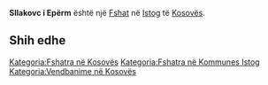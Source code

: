 {{Fshat në Kosovës
 | Emri                = Sllakovc i Epërm
| sqi_D_name = Sllakovc i Epërm
| sqi_D_FULL_NAME_RO = Sllakovc i Epërm
| sqi_D_FULL_NAME_ND_RO = Sllakovc i Eperm
| sqi_D_SORT_NAME_RG = SLLAKOVCIEPERM
| sqi_D_FULL_NAME_RG = Sllakovc i Epërm
| sqi_D_FULL_NAME_ND_RG = Sllakovc i Eperm
| sqi_V_name = Sllakoci i Epërm
| sqi_V_FULL_NAME_RO = Sllakoci i Epërm Sllakovi i Epërm Sllakovë i Epërm Sllakov i Epërm Sllakofc i Epërm Sllakoc i Epërm
| sqi_V_FULL_NAME_ND_RO = Sllakoci i Eperm Sllakovi i Eperm Sllakove i Eperm Sllakov i Eperm Sllakofc i Eperm Sllakoc i Eperm
| sqi_V_SORT_NAME_RG = SLLAKOCIIEPERM SLLAKOVIIEPERM SLLAKOVEIEPERM SLLAKOVIEPERM SLLAKOFCIEPERM SLLAKOCIEPERM
| sqi_V_FULL_NAME_RG = Sllakoci i Epërm Sllakovi i Epërm Sllakovë i Epërm Sllakov i Epërm Sllakofc i Epërm Sllakoc i Epërm
| sqi_V_FULL_NAME_ND_RG = Sllakoci i Eperm Sllakovi i Eperm Sllakove i Eperm Sllakov i Eperm Sllakofc i Eperm Sllakoc i Eperm
| srp_N_name = Gornje Slakovce
| srp_N_FULL_NAME_RO = Gornje Slakovce
| srp_N_FULL_NAME_ND_RO = Gornje Slakovce
| srp_N_SORT_NAME_RG = GORNJESLAKOVCE
| srp_N_FULL_NAME_RG = Gornje Slakovce
| srp_N_FULL_NAME_ND_RG = Gornje Slakovce
| srp_NS_name = Горње Слаковце
| srp_NS_FULL_NAME_RO = Горње Слаковце
| srp_NS_FULL_NAME_ND_RO = Горње Слаковце
| srp_NS_SORT_NAME_RG = ГОРЊЕСЛАКОВЦЕ
| srp_NS_FULL_NAME_RG = Горње Слаковце
| srp_NS_FULL_NAME_ND_RG = Горње Слаковце

 | Emri (Rasa dhanore) = 
 | Figura              = 
 | Shteti              = Kosovo
 | Komuna              = Istog
 | Kodi postar         = 
 | Sipërfaqja          = 

 | Popullsia           = 

 | Regj. i popullsisë  = 
 | Dend. e popullsisë  = 
 | Faqja zyrtare       = 
 <!--- Koordinatat ----> 
 | Gjerësia            = 42.447778
 | Gjatësia            = 21.328333
 | Lartësia            = 
}}
'''Sllakovc i Epërm''' është një [[Fshat]] në [[Istog]] të [[Kosovës]].

<!-- == Gjeografia == -->
<!-- == Historia == -->
<!-- == Demografia == -->
== Shih edhe ==
{{Komuna Istog}}
{{Kosovo-Administrata-Cung}}

[[Kategoria:Fshatra në Kosovës]]
[[Kategoria:Fshatra në Kommunes Istog]]
[[Kategoria:Vendbanime në Kosovës]]